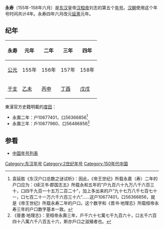 {{Eranamebox|年号= 永寿
|起讫时间= 155年-158年六月
|政权= [[东汉|东汉]]
|帝王= [[汉桓帝|汉桓帝]]刘志
|历时= 4年
|timeline= <timeline>
ImageSize  = width:200 height:50
PlotArea   = width:180 height:30 left:10 bottom:20
TimeAxis   = orientation:horizontal
DateFormat = yyyy
Period     = from:25 till:220
AlignBars  = early
ScaleMajor = increment:195 start:25
Colors =
  id:canvas value:rgb(1,1,0.85)
BackgroundColors = canvas:canvas
PlotData =
  width:15 color:black
  bar:era from:start till:end
  bar:era from:146 till:167 color:red
  bar:era from:155 till:158 color:yellow
</timeline>
|说明= 永寿在东汉及汉桓帝时期的位置
}}
'''永寿'''（155年-158年六月）是[[东汉|东汉]]皇帝[[汉桓帝|汉桓帝]]刘志的第五个[[年号|年号]]。[[汉朝|汉朝]]使用这个年号时间共计4年。永寿四年六月改元[[延熹|延熹]]元年。

== 纪年 ==
{| class="wikitable" 
|-
!永寿!!元年!!二年!!三年!!四年
|-
![[公元|公元]]
|155年||156年||157年||158年
|-
![[干支|干支]]
|[[乙未|乙未]]||[[丙申|丙申]]||[[丁酉|丁酉]]||[[戊戌|戊戌]]
|}

東漢官方史籍明載的[[度田|度田]]：
*永壽二年：户10677401，口56366856<ref>袁延胜《东汉户口总数之谜试析》：​因此，《帝王世纪》所载永嘉（寿）二年的户口应为：《续汉书·郡国志五》所载永和五年的“户九百六十九万八千六百三十，口四千九百一十五万二百二十”，加上多出来的户“九十七万八千七百七十一，口七百二十一万六千六百三十六”……这户10677401，口56366856，就是《帝王世纪》所载永寿二年的户口。这个数字和《晋书·地理志》所载桓帝永寿三年的户口数字基本一致。</ref>
*永壽三年：戶10677960、口56486856<ref>《晉書·地理志》：至桓帝永壽三年，戶千六十七萬七千九百六十，口五千六百四十八萬六千八百五十六，斯亦戶口之滋殖者也。</ref>

== 参看 ==
* [[中国年号列表|中国年号列表]]

{{年号|[[永兴_(东汉)|永兴]]|[[中国年号列表|中国年号]]|[[延熹|延熹]]}}
{{漢朝年號}}

[[Category:东汉年号|Category:东汉年号]]
[[Category:2世纪年号|Category:2世纪年号]]
[[Category:150年代中国|Category:150年代中国]]